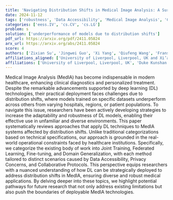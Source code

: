 ```yaml
---
title: 'Navigating Distribution Shifts in Medical Image Analysis: A Survey'
date: 2024-11-12
tags: ['robustness', 'Data Accessibility', 'Medical Image Analysis', 'Collaborative Protocols', 'distribution shifts', 'Federated Learning', 'Domain Generalization', 'adaptability', 'deep learning', 'Joint Training', 'Privacy Concerns', 'Fine-tuning']
categories: ['eess.IV', 'cs.CV', 'cs.LG']
problem: s
solution: ['underperformance of models due to distribution shifts']
pdf_url: https://arxiv.org/pdf/2411.05824
arx_url: https://arxiv.org/abs/2411.05824
score: 4
authors: ['Zixian Su', 'Jingwei Guo', 'Xi Yang', 'Qiufeng Wang', 'Frans Coenen', 'Kaizhu Huang']
affiliations_aligned: ['University of Liverpool, Liverpool, UK and Xi’an Jiaotong-Liverpool University, Suzhou, China', 'Alibaba Group, Beijing, China', 'Xi’an Jiaotong-Liverpool University, Suzhou, Jiangsu, China', 'Xi’an Jiaotong-Liverpool University, Suzhou, Jiangsu, China', 'University of Liverpool, Liverpool, UK', 'Duke Kunshan University, Kunshan, Jiangsu, China']
affiliations: ['University of Liverpool, Liverpool, UK', 'Duke Kunshan University, Kunshan, Jiangsu, China', 'Xi’an Jiaotong-Liverpool University, Suzhou, Jiangsu, China', 'Alibaba Group, Beijing, China', 'University of Liverpool, Liverpool, UK and Xi’an Jiaotong-Liverpool University, Suzhou, China']
---
```



Medical Image Analysis (MedIA) has become indispensable in modern healthcare, enhancing clinical diagnostics and personalized treatment. Despite the remarkable advancements supported by deep learning (DL) technologies, their practical deployment faces challenges due to distribution shifts, where models trained on specific datasets underperform across others from varying hospitals, regions, or patient populations. To navigate this issue, researchers have been actively developing strategies to increase the adaptability and robustness of DL models, enabling their effective use in unfamiliar and diverse environments. This paper systematically reviews approaches that apply DL techniques to MedIA systems affected by distribution shifts. Unlike traditional categorizations based on technical specifications, our approach is grounded in the real-world operational constraints faced by healthcare institutions. Specifically, we categorize the existing body of work into Joint Training, Federated Learning, Fine-tuning, and Domain Generalization, with each method tailored to distinct scenarios caused by Data Accessibility, Privacy Concerns, and Collaborative Protocols. This perspective equips researchers with a nuanced understanding of how DL can be strategically deployed to address distribution shifts in MedIA, ensuring diverse and robust medical applications. By delving deeper into these topics, we highlight potential pathways for future research that not only address existing limitations but also push the boundaries of deployable MedIA technologies.